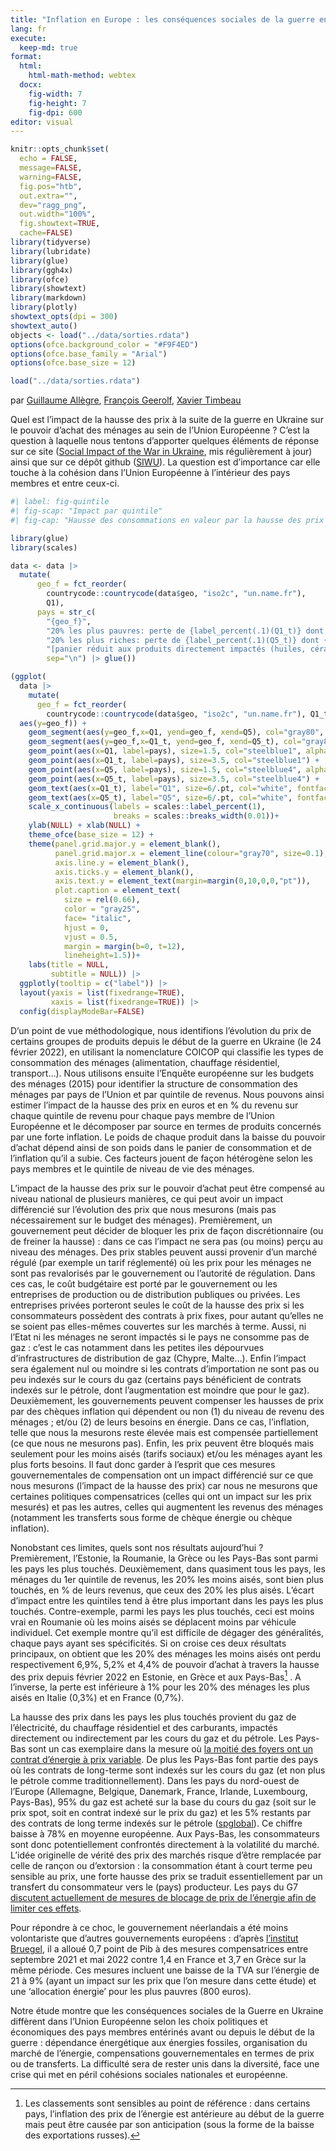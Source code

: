 ```yaml
---
title: "Inflation en Europe : les conséquences sociales de la guerre en Ukraine"
lang: fr
execute: 
  keep-md: true
format: 
  html:
    html-math-method: webtex
  docx: 
    fig-width: 7
    fig-height: 7
    fig-dpi: 600
editor: visual
---
```


```r
knitr::opts_chunk$set(
  echo = FALSE,
  message=FALSE, 
  warning=FALSE, 
  fig.pos="htb", 
  out.extra="",
  dev="ragg_png",
  out.width="100%",
  fig.showtext=TRUE,
  cache=FALSE)
library(tidyverse)
library(lubridate)
library(glue)
library(ggh4x)
library(ofce)
library(showtext)
library(markdown)
library(plotly)
showtext_opts(dpi = 300)
showtext_auto()
objects <- load("../data/sorties.rdata")
options(ofce.background_color = "#F9F4ED")
options(ofce.base_family = "Arial")
options(ofce.base_size = 12)

load("../data/sorties.rdata")
```

par [Guillaume Allègre](mailto:guillaume.allegre@sciencespo.fr), [François Geerolf](mailto:françois.geerolf@sciencespo.fr), [Xavier Timbeau](mailto:xavier.timbeau@sciencespo.fr)

Quel est l'impact de la hausse des prix à la suite de la guerre en Ukraine sur le pouvoir d'achat des ménages au sein de l'Union Européenne ? C'est la question à laquelle nous tentons d'apporter quelques éléments de réponse sur ce site ([Social Impact of the War in Ukraine](https://ofce.shinyapps.io/siwu/), mis régulièrement à jour) ainsi que sur ce dépôt github ([SIWU](https://github.com/OFCE/SIWU)). La question est d'importance car elle touche à la cohésion dans l'Union Européenne à l'intérieur des pays membres et entre ceux-ci.

```r
#| label: fig-quintile
#| fig-scap: "Impact par quintile"
#| fig-cap: "Hausse des consommations en valeur par la hausse des prix depuis février 2022 jusqu'à avril 2022 en % du revenu du quintile. L'impact est la somme de l'impact chaque mois divisé par la somme des revenus mensuels sur la même période. Les points plus petits sont pour une sélection de produits (huiles et matières grasses (CP0111), céréales (CP0115), combustibles pour le transport (CP0451, CP0452, CP0453, CP0454) et le chauffage (CP0722) - Source: Eurostat HICP et revenus par quintile"

library(glue)
library(scales)

data <- data |>
  mutate(
      geo_f = fct_reorder(
        countrycode::countrycode(data$geo, "iso2c", "un.name.fr"),
        Q1),
      pays = str_c(
        "{geo_f}",
        "20% les plus pauvres: perte de {label_percent(.1)(Q1_t)} dont {label_percent(.1)(Q1)} panier réduit",
        "20% les plus riches: perte de {label_percent(.1)(Q5_t)} dont {label_percent(.1)(Q5)} panier réduit", 
        "[panier réduit aux produits directement impactés (huiles, cérales, combustibles)]",
        sep="\n") |> glue())

(ggplot(
  data |> 
    mutate(
      geo_f = fct_reorder(
        countrycode::countrycode(data$geo, "iso2c", "un.name.fr"), Q1_t)) ,
  aes(y=geo_f)) + 
    geom_segment(aes(y=geo_f,x=Q1, yend=geo_f, xend=Q5), col="gray80", alpha=0.5, size=1.5)+
    geom_segment(aes(y=geo_f,x=Q1_t, yend=geo_f, xend=Q5_t), col="gray80", alpha=0.5, size=3.5)+
    geom_point(aes(x=Q1, label=pays), size=1.5, col="steelblue1", alpha=0.75) +
    geom_point(aes(x=Q1_t, label=pays), size=3.5, col="steelblue1") +
    geom_point(aes(x=Q5, label=pays), size=1.5, col="steelblue4", alpha=0.75) +
    geom_point(aes(x=Q5_t, label=pays), size=3.5, col="steelblue4") +
    geom_text(aes(x=Q1_t), label="Q1", size=6/.pt, col="white", fontface="bold" ) +
    geom_text(aes(x=Q5_t), label="Q5", size=6/.pt, col="white", fontface="bold") +
    scale_x_continuous(labels = scales::label_percent(1),
                       breaks = scales::breaks_width(0.01))+
    ylab(NULL) + xlab(NULL) +
    theme_ofce(base_size = 12) +
    theme(panel.grid.major.y = element_blank(),
          panel.grid.major.x = element_line(colour="gray70", size=0.1),
          axis.line.y = element_blank(),
          axis.ticks.y = element_blank(),
          axis.text.y = element_text(margin=margin(0,10,0,0,"pt")),
          plot.caption = element_text(
            size = rel(0.66),
            color = "gray25",
            face= "italic",
            hjust = 0,
            vjust = 0.5,
            margin = margin(b=0, t=12),
            lineheight=1.5))+
    labs(title = NULL,
         subtitle = NULL)) |>
  ggplotly(tooltip = c("label")) |> 
  layout(yaxis = list(fixedrange=TRUE),
         xaxis = list(fixedrange=TRUE)) |> 
  config(displayModeBar=FALSE) 
```

D'un point de vue méthodologique, nous identifions l'évolution du prix de certains groupes de produits depuis le début de la guerre en Ukraine (le 24 février 2022), en utilisant la nomenclature COICOP qui classifie les types de consommation des ménages (alimentation, chauffage résidentiel, transport...). Nous utilisons ensuite l'Enquête européenne sur les budgets des ménages (2015) pour identifier la structure de consommation des ménages par pays de l'Union et par quintile de revenus. Nous pouvons ainsi estimer l'impact de la hausse des prix en euros et en % du revenu sur chaque quintile de revenu pour chaque pays membre de l'Union Européenne et le décomposer par source en termes de produits concernés par une forte inflation. Le poids de chaque produit dans la baisse du pouvoir d'achat dépend ainsi de son poids dans le panier de consommation et de l'inflation qu'il a subie. Ces facteurs jouent de façon hétérogène selon les pays membres et le quintile de niveau de vie des ménages.

L'impact de la hausse des prix sur le pouvoir d'achat peut être compensé au niveau national de plusieurs manières, ce qui peut avoir un impact différencié sur l'évolution des prix que nous mesurons (mais pas nécessairement sur le budget des ménages). Premièrement, un gouvernement peut décider de bloquer les prix de façon discrétionnaire (ou de freiner la hausse) : dans ce cas l'impact ne sera pas (ou moins) perçu au niveau des ménages. Des prix stables peuvent aussi provenir d'un marché régulé (par exemple un tarif réglementé) où les prix pour les ménages ne sont pas revalorisés par le gouvernement ou l'autorité de régulation. Dans ces cas, le coût budgétaire est porté par le gouvernement ou les entreprises de production ou de distribution publiques ou privées. Les entreprises privées porteront seules le coût de la hausse des prix si les consommateurs possèdent des contrats à prix fixes, pour autant qu'elles ne se soient pas elles-mêmes couvertes sur les marchés à terme. Aussi, ni l'Etat ni les ménages ne seront impactés si le pays ne consomme pas de gaz : c'est le cas notamment dans les petites iles dépourvues d'infrastructures de distribution de gaz (Chypre, Malte...). Enfin l'impact sera également nul ou moindre si les contrats d'importation ne sont pas ou peu indexés sur le cours du gaz (certains pays bénéficient de contrats indexés sur le pétrole, dont l'augmentation est moindre que pour le gaz). Deuxièmement, les gouvernements peuvent compenser les hausses de prix par des chèques inflation qui dépendent ou non (1) du niveau de revenu des ménages ; et/ou (2) de leurs besoins en énergie. Dans ce cas, l'inflation, telle que nous la mesurons reste élevée mais est compensée partiellement (ce que nous ne mesurons pas). Enfin, les prix peuvent être bloqués mais seulement pour les moins aisés (tarifs sociaux) et/ou les ménages ayant les plus forts besoins. Il faut donc garder à l'esprit que ces mesures gouvernementales de compensation ont un impact différencié sur ce que nous mesurons (l'impact de la hausse des prix) car nous ne mesurons que certaines politiques compensatrices (celles qui ont un impact sur les prix mesurés) et pas les autres, celles qui augmentent les revenus des ménages (notamment les transferts sous forme de chèque énergie ou chèque inflation).

Nonobstant ces limites, quels sont nos résultats aujourd'hui ? Premièrement, l'Estonie, la Roumanie, la Grèce ou les Pays-Bas sont parmi les pays les plus touchés. Deuxièmement, dans quasiment tous les pays, les ménages du 1er quintile de revenus, les 20% les moins aisés, sont bien plus touchés, en % de leurs revenus, que ceux des 20% les plus aisés. L'écart d'impact entre les quintiles tend à être plus important dans les pays les plus touchés. Contre-exemple, parmi les pays les plus touchés, ceci est moins vrai en Roumanie où les moins aisés se déplacent moins par véhicule individuel. Cet exemple montre qu'il est difficile de dégager des généralités, chaque pays ayant ses spécificités. Si on croise ces deux résultats principaux, on obtient que les 20% des ménages les moins aisés ont perdu respectivement 6,9%, 5,2% et 4,4% de pouvoir d'achat à travers la hausse des prix depuis février 2022 en Estonie, en Grèce et aux Pays-Bas[^1] . A l'inverse, la perte est inférieure à 1% pour les 20% des ménages les plus aisés en Italie (0,3%) et en France (0,7%).

[^1]: Les classements sont sensibles au point de référence : dans certains pays, l'inflation des prix de l'énergie est antérieure au début de la guerre mais peut être causée par son anticipation (sous la forme de la baisse des exportations russes).

La hausse des prix dans les pays les plus touchés provient du gaz de l'électricité, du chauffage résidentiel et des carburants, impactés directement ou indirectement par les cours du gaz et du pétrole. Les Pays-Bas sont un cas exemplaire dans la mesure où [la moitié des foyers ont un contrat d'énergie à prix variable](https://www.acm.nl/en/publications/energy-monitor-2022-50-dutch-consumers-have-variable-rate-energy-contracts). De plus les Pays-Bas font partie des pays où les contrats de long-terme sont indexés sur les cours du gaz (et non plus le pétrole comme traditionnellement). Dans les pays du nord-ouest de l'Europe (Allemagne, Belgique, Danemark, France, Irlande, Luxembourg, Pays-Bas), 95% du gaz est acheté sur la base du cours du gaz (soit sur le prix spot, soit en contrat indexé sur le prix du gaz) et les 5% restants par des contrats de long terme indexés sur le pétrole ([spglobal](https://www.spglobal.com/commodityinsights/en/market-insights/latest-news/natural-gas/070220-gas-on-gas-pricing-increases-dominance-in-european-market-igu)). Ce chiffre baisse à 78% en moyenne européenne. Aux Pays-Bas, les consommateurs sont donc potentiellement confrontés directement à la volatilité du marché. L'idée originelle de vérité des prix des marchés risque d'être remplacée par celle de rançon ou d'extorsion : la consommation étant à court terme peu sensible au prix, une forte hausse des prix se traduit essentiellement par un transfert du consommateur vers le (pays) producteur. Les pays du G7 [discutent actuellement de mesures de blocage de prix de l'énergie afin de limiter ces effets](https://www.ft.com/content/ee090a48-5407-496f-b0e4-1fe78f37495d).

Pour répondre à ce choc, le gouvernement néerlandais a été moins volontariste que d'autres gouvernements européens : d'après [l'institut Bruegel](https://www.bruegel.org/publications/datasets/national-policies-to-shield-consumers-from-rising-energy-prices/), il a alloué 0,7 point de Pib à des mesures compensatrices entre septembre 2021 et mai 2022 contre 1,4 en France et 3,7 en Grèce sur la même période. Ces mesures incluent une baisse de la TVA sur l'énergie de 21 à 9% (ayant un impact sur les prix que l'on mesure dans cette étude) et une 'allocation énergie' pour les plus pauvres (800 euros).

Notre étude montre que les conséquences sociales de la Guerre en Ukraine diffèrent dans l'Union Européenne selon les choix politiques et économiques des pays membres entérinés avant ou depuis le début de la guerre : dépendance énergétique aux énergies fossiles, organisation du marché de l'énergie, compensations gouvernementales en termes de prix ou de transferts. La difficulté sera de rester unis dans la diversité, face une crise qui met en péril cohésions sociales nationales et européenne.
